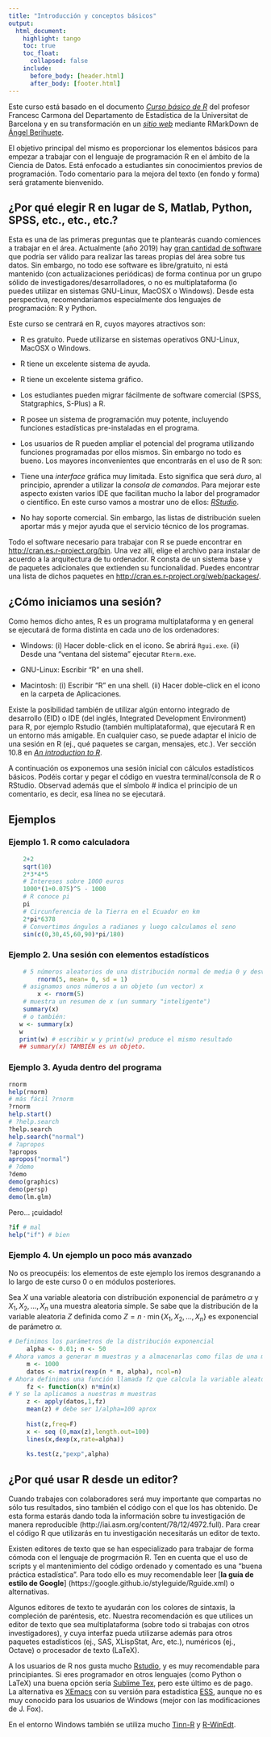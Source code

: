 ```yaml
---
title: "Introducción y conceptos básicos"
output: 
  html_document:
    highlight: tango
    toc: true
    toc_float:
      collapsed: false
    include:
      before_body: [header.html]
      after_body: [footer.html]
---
```



Este curso está basado en el documento [*Curso básico de R*](http://www.ub.edu/stat/docencia/EADB/Curso%20basico%20de%20R.pdf) del profesor Francesc Carmona del Departamento de Estadística de la Universitat de Barcelona y en su transformación en un [*sitio web*](https://ocw.uca.es/course/view.php?id=62) mediante RMarkDown de [Ángel Berihuete](https://scholar.google.com/citations?user=WUt1yTQAAAAJ&hl=en). 

El objetivo principal del mismo es proporcionar los elementos básicos para empezar a trabajar con el lenguaje de programación R en el ámbito de la Ciencia de Datos. Está enfocado a estudiantes sin conocimientos previos de programación. Todo comentario para la mejora del texto (en fondo y forma) será gratamente bienvenido.


## ¿Por qué elegir R en lugar de S, Matlab, Python, SPSS, etc., etc., etc.?

Esta es una de las primeras preguntas que te plantearás cuando comiences a trabajar en el área. Actualmente (año 2019) hay [gran cantidad de software](http://en.wikipedia.org/wiki/Comparison_of_statistical_packages) que podría ser válido para realizar las tareas propias del área sobre tus datos. Sin embargo, no todo ese software es libre/gratuito, ni está mantenido (con actualizaciones periódicas) de forma continua por un grupo sólido de investigadores/desarrolladores, o no es multiplataforma (lo puedes utilizar en sistemas GNU-Linux, MacOSX o Windows). Desde esta perspectiva, recomendaríamos especialmente dos lenguajes de programación: R y Python. 

Este curso se centrará en R, cuyos mayores atractivos son:

- R es gratuito. Puede utilizarse en sistemas operativos GNU-Linux, MacOSX o Windows.
- R tiene un excelente sistema de ayuda.
- R tiene un excelente sistema gráfico.
- Los estudiantes pueden migrar fácilmente de software comercial (SPSS, Statgraphics, S-Plus) a R.
- R posee un sistema de programación muy potente, incluyendo funciones estadísticas pre-instaladas en el programa.
- Los usuarios de R pueden ampliar el potencial del programa utilizando funciones programadas por ellos mismos. 
Sin embargo no todo es bueno. Los mayores inconvenientes que encontrarás en el uso de R son:

- Tiene una *interface* gráfica muy limitada. Esto significa que será *duro*, al principio, aprender a utilizar la *consola de comandos*. Para mejorar este aspecto existen varios IDE que facilitan mucho la labor del programador o científico. En este curso vamos a mostrar uno de ellos: [*RStudio*](https://www.rstudio.com/).
- No hay soporte comercial. Sin embargo, las listas de distribución suelen aportar más y mejor ayuda que el servicio técnico de los programas.

Todo el software necesario para trabajar con R se puede encontrar en <http://cran.es.r-project.org/bin>. Una vez allí, elige el archivo para instalar de acuerdo a la arquitectura de tu ordenador. R consta de un sistema base y de paquetes adicionales que extienden su funcionalidad. Puedes encontrar una lista de dichos paquetes en <http://cran.es.r-project.org/web/packages/>.


## ¿Cómo iniciamos una sesión?

Como hemos dicho antes, R es un programa multiplataforma y en general se ejecutará de forma distinta en cada uno de los ordenadores:

- Windows: (i) Hacer doble-click en el icono. Se abrirá <code>Rgui.exe</code>. (ii) Desde una “ventana del sistema” ejecutar <code>Rterm.exe</code>.
  
- GNU-Linux: Escribir “R” en una shell.
  
- Macintosh: (i) Escribir “R” en una shell. (ii) Hacer doble-click en el icono en la carpeta de Aplicaciones.

Existe la posibilidad también de utilizar algún entorno integrado de desarrollo (EID) o IDE (del inglés, Integrated Development Environment) para R, por ejemplo Rstudio (también multiplataforma), que ejecutará R en un entorno más amigable. En cualquier caso, se puede adaptar el inicio de una sesión en R (ej., qué paquetes se cargan, mensajes, etc.). Ver sección 10.8 en [*An introduction to R*](http://cran.r-project.org/doc/manuals/R-intro.pdf).

A continuación os exponemos una sesión inicial con cálculos estadísticos básicos. Podéis cortar y pegar el código en vuestra terminal/consola de R o RStudio. Observad además que el símbolo # indica el principio de un comentario, es decir, esa línea no se ejecutará.

## Ejemplos

### Ejemplo 1. R como calculadora

```r
    2+2
    sqrt(10)
    2*3*4*5
    # Intereses sobre 1000 euros
    1000*(1+0.075)^5 - 1000
    # R conoce pi
    pi
    # Circunferencia de la Tierra en el Ecuador en km
    2*pi*6378
    # Convertimos ángulos a radianes y luego calculamos el seno
    sin(c(0,30,45,60,90)*pi/180)
```

### Ejemplo 2. Una sesión con elementos estadísticos

```r
    # 5 números aleatorios de una distribución normal de media 0 y desviación típica 1
        rnorm(5, mean= 0, sd = 1)
    # asignamos unos números a un objeto (un vector) x
        x <- rnorm(5) 
    # muestra un resumen de x (un summary "inteligente")
    summary(x) 
    # o también:
   w <- summary(x)
   w
   print(w) # escribir w y print(w) produce el mismo resultado
   ## summary(x) TAMBIÉN es un objeto.
```

### Ejemplo 3. Ayuda dentro del programa

```r
rnorm
help(rnorm)
# más fácil ?rnorm
?rnorm             
help.start()
# ?help.search
?help.search       
help.search("normal")
# ?apropos
?apropos           
apropos("normal")
# ?demo
?demo              
demo(graphics) 
demo(persp)
demo(lm.glm)
```

Pero... ¡cuidado!

```r
?if # mal
help("if") # bien
```


### Ejemplo 4. Un ejemplo un poco más avanzado

No os preocupéis: los elementos de este ejemplo los iremos desgranando a lo largo de este curso 0 o en módulos posteriores.

Sea $X$ una variable aleatoria con distribución exponencial de parámetro $\alpha$ y $X_1,X_2,\dots,X_n$ una muestra aleatoria simple. Se sabe que la distribución de la variable aleatoria $Z$ definida como $Z=n\cdot\min\{X_1,X_2,\dots,X_n\}$ es exponencial de parámetro $\alpha$.

```r
# Definimos los parámetros de la distribución exponencial
     alpha <- 0.01; n <- 50 
# Ahora vamos a generar m muestras y a almacenarlas como filas de una matriz
     m <- 1000
     datos <- matrix(rexp(n * m, alpha), ncol=n)
# Ahora definimos una función llamada fz que calcula la variable aleatoria Z para cada muestra
     fz <- function(x) n*min(x)
# Y se la aplicamos a nuestras m muestras
     z <- apply(datos,1,fz)
     mean(z) # debe ser 1/alpha=100 aprox
    
     hist(z,freq=F)
     x <- seq (0,max(z),length.out=100)
     lines(x,dexp(x,rate=alpha))
    
     ks.test(z,"pexp",alpha)
```


## ¿Por qué usar R desde un editor? 

Cuando trabajes con colaboradores será muy importante que compartas no sólo tus resultados, sino también el código con el que los has obtenido. De esta forma estarás dando toda la información sobre tu investigación de manera reproducible (http://iai.asm.org/content/78/12/4972.full). Para crear el código R que utilizarás en tu investigación necesitarás un editor de texto.

Existen editores de texto que se han especializado para trabajar de forma cómoda con el lenguaje de progrmación R. Ten en cuenta que el uso de scripts y el mantenimiento del código ordenado y comentado es una "buena práctica estadística". Para todo ello es muy recomendable leer [**la guía de estilo de Google**] (https://google.github.io/styleguide/Rguide.xml) o alternativas.

Algunos editores de texto te ayudarán con los colores de sintaxis, la compleción de paréntesis, etc. Nuestra recomendación es que utilices un editor de texto que sea multiplataforma (sobre todo si trabajas con otros investigadores), y cuya interfaz pueda utilizarse además para otros paquetes estadísticos (ej., SAS, XLispStat, Arc, etc.), numéricos (ej., Octave) o procesador de texto (LaTeX).

A los usuarios de R nos gusta mucho [Rstudio](http://www.rstudio.com/), y es muy recomendable para principiantes. Si eres programador en otros lenguajes (como Python o LaTeX) una buena opción sería [Sublime Tex](http://www.sublimetext.com/), pero este último es de pago. La alternativa es [XEmacs](http://www.xemacs.org/) con su versión para estadística [ESS](http://ess.r-project.org/), aunque no es muy conocido para los usuarios de Windows (mejor con las modificaciones de J. Fox).

En el entorno Windows también se utiliza mucho [Tinn-R](https://sourceforge.net/projects/tinn-r) y [R-WinEdt](https://cran.r-project.org/web/packages/RWinEdt/index.html).

